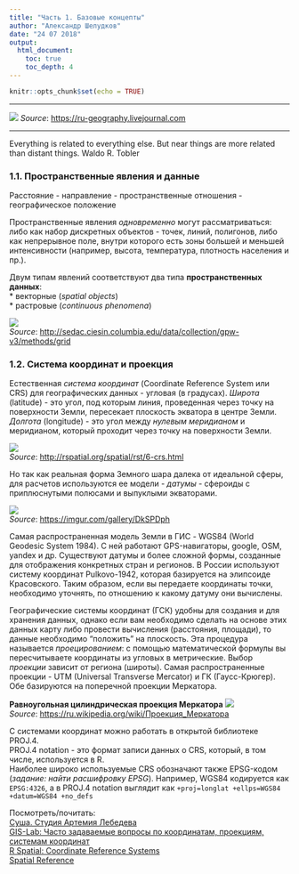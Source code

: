 ```yaml
---
title: "Часть 1. Базовые концепты"
author: "Александр Шелудков"
date: "24 07 2018"
output: 
  html_document:
    toc: true
    toc_depth: 4
---
```


```r
knitr::opts_chunk$set(echo = TRUE)
```

***
![](resources/new-simplified-map-of-london.jpg)
*Source*: <https://ru-geography.livejournal.com>

***

Everything is related to everything else. But near things are more related than distant things.
Waldo R. Tobler

### 1.1. Пространственные явления и данные

Расстояние - направление - пространственные отношения - географическое положение

Пространственные явления *одновременно* могут рассматриваться: либо как набор дискретных объектов - точек, линий, полигонов, либо как непрерывное поле, внутри которого есть зоны большей и меньшей интенсивности (например, высота, температура, плотность населения и пр.).

Двум типам явлений соответствуют два типа **пространственных данных**:  
* векторные (*spatial objects*)  
* растровые (*continuous phenomena*)  

![](resources/grid_prop.gif)  
*Source*: <http://sedac.ciesin.columbia.edu/data/collection/gpw-v3/methods/grid>

### 1.2. Система координат и проекция

Естественная *система координат* (Coordinate Reference System или CRS) для географических данных - угловая (в градусах). *Широта* (latitude) - это угол, под которым линия, проведенная через точку на поверхности Земли, пересекает плоскость экватора в центре Земли. *Долгота* (longitude) - это угол между *нулевым меридианом* и меридианом, который проходит через точку на поверхности Земли.

![](resources/sphere.png)  
*Source*: <http://rspatial.org/spatial/rst/6-crs.html>

Но так как реальная форма Земного шара далека от идеальной сферы, для расчетов используются ее модели - *датумы* - сфероиды с приплюснутыми полюсами и выпуклыми экваторами. 

![](https://i.imgur.com/DkSPDph.gif?1)  
*Source*: <https://imgur.com/gallery/DkSPDph>  

Самая распространенная модель Земли в ГИС - WGS84 (World Geodesic System 1984). С ней работают GPS-навигаторы, google, OSM, yandex и др. Существуют датумы и более сложной формы, созданные для отображения конкретных стран и регионов. В России используют систему координат Pulkovo-1942, которая базируется на элипсоиде Красовского. Таким образом, если вы передаете координаты точки, необходимо уточнять, по отношению к какому датуму они вычислены.

Географические системы координат (ГСК) удобны для создания и для хранения данных, однако если вам необходимо сделать на основе этих данных карту либо провести вычисления (расстояния, площади), то данные необходимо "положить" на плоскость. Эта процедура называется *проецированием*: с помощью математической формулы вы пересчитываете координаты из угловых в метрические. Выбор *проекции* зависит от региона (широты). Самая распространенные проекции - UTM (Universal Transverse Mercator) и ГК (Гаусс-Крюгер). Обе базируются на поперечной проекции Меркатора.  
  
**Равноугольная цилиндрическая проекция Меркатора**
![](resources/Tissot_mercator.png)  
*Source*: <https://ru.wikipedia.org/wiki/Проекция_Меркатора> 

С системами координат можно работать в открытой библиотеке PROJ.4.  
PROJ.4 notation - это формат записи данных о CRS, который, в том числе, используется в R.  
Наиболее широко используемые CRS обозначают также EPSG-кодом (*задание: найти расшифровку EPSG*). Например, WGS84 кодируется как `EPSG:4326`, а в PROJ.4 notation выглядит как `+proj=longlat +ellps=WGS84 +datum=WGS84 +no_defs` 


Посмотреть/почитать:  
[Суша. Студия Артемия Лебедева](https://www.artlebedev.ru/susha/)  
[GIS-Lab: Часто задаваемые вопросы по координатам, проекциям, системам координат](http://gis-lab.info/qa/proj-sk-faq.html)  
[R Spatial: Coordinate Reference Systems](http://rspatial.org/spatial/rst/6-crs.html)  
[Spatial Reference](http://spatialreference.org)